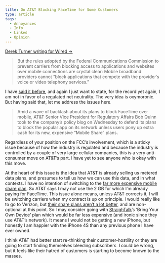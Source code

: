 ```yaml
---
title: On AT&T Blocking FaceTime for Some Customers
type: article
tags:
  - Annoyances
  - Info
  - Linked
  - Opinion
---
```


[Derek Turner writing for Wired →](http://www.wired.com/threatlevel/2012/08/att-facetime)

> But the rules adopted by the Federal Communications Commission to prevent carriers from blocking access to applications and websites over mobile connections are crystal clear: Mobile broadband providers cannot “block applications that compete with the provider’s voice or video telephony services.”

I have [said it before](/blog/2010/08/09/theres-no-way-this-would-end-well), and again I just want to state, for the record yet again, I am not in favor of a regulated net neutrality. The very idea is oxymoronic. But having said that, let me address the issues here.

> Amid a wave of backlash about its plans to block FaceTime over mobile, AT&T Senior Vice President for Regulatory Affairs Bob Quinn took to the company’s policy blog on Wednesday to defend its plans to block the popular app on its network unless users pony up extra cash for its new, expensive “Mobile Share” plans.

Regardless of your position on the FCC’s involvement, which is a sticky issue because of how the industry is regulated and because the industry is controlled by a couple of very large cellular companies, this is a very anti-consumer move on AT&T’s part. I have yet to see anyone who is okay with this move.

At the heart of this issue is the idea that AT&T is already selling us metered data plans, and presumes to tell us how we can use this data, and in what contexts. I have no intention of switching to the [far more expensive mobile share plan](/blog/2012/07/30/att-shared-data). So AT&T says I may not use the 2 GB for which I’m already paying for FaceTime. This issue alone means, unless AT&T corrects it, I will be switching carriers when my contract is up on principle. I would really like to go to Verizon, but [their share plans aren’t a lot better](/blog/2012/06/15/share-everything), and are non-optional at this point. So I may consider going with [StraighTalk](http://www.straighttalk.com)’s ‘Bring Your Own Device’ plan which would be far less expensive (and ironic since they use AT&T’s network). It means I would not be getting a new iPhone, but honestly I am happier with the iPhone 4S than any previous phone I have ever owned.

I think AT&T had better start re-thinking their customer-hostility or they are going to start finding themselves bleeding subscribers. I could be wrong, but it feels like their hatred of customers is starting to become known to the masses.
